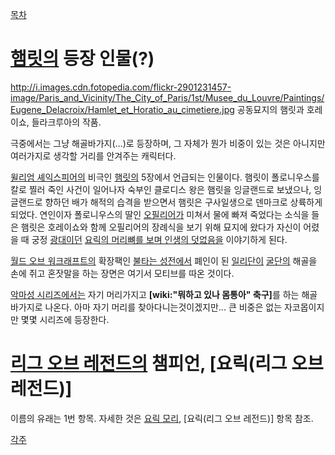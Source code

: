 [[목차]]

= [[햄릿]]의 등장 인물(?) =
http://i.images.cdn.fotopedia.com/flickr-2901231457-image/Paris_and_Vicinity/The_City_of_Paris/1st/Musee_du_Louvre/Paintings/Eugene_Delacroix/Hamlet_et_Horatio_au_cimetiere.jpg
공동묘지의 햄릿과 호레이쇼, 들라크루아의 작품.

극중에서는 그냥 해골바가지(…)로 등장하며, 그 자체가 뭔가 비중이 있는 것은 아니지만 여러가지로 생각할 거리를 안겨주는 캐릭터다.

[[윌리엄 셰익스피어]]의 비극인 [[햄릿]]의 5장에서 언급되는 인물이다. 햄릿이 폴로니우스를 칼로 찔러 죽인 사건이 일어나자 숙부인 클로디스 왕은 햄릿을 잉글랜드로 보냈으나, 잉글랜드로 향하던 배가 해적의 습격을 받으면서 햄릿은 구사일생으로 덴마크로 상륙하게 되었다. 연인이자 폴로니우스의 딸인 [[오필리어]]가 미쳐서 물에 빠져 죽었다는 소식을 들은 햄릿은 호레이쇼와 함께 오필리어의 장례식을 보기 위해 묘지에 왔다가 자신이 어렸을 때 궁정 [[광대]]이던 [[메멘토 모리|요릭의 머리뼈를 보며 인생의 덧없음]]을 이야기하게 된다.

[[월드 오브 워크래프트]]의 확장팩인 [[불타는 성전]]에서 폐인이 된 [[일리단]]이 [[굴단]]의 해골을 손에 쥐고 혼잣말을 하는 장면은 여기서 모티브를 따온 것이다.

[[악마성 시리즈]]에서는 자기 머리가지고 '''[wiki:"뭐하고 있나 몸통아" 축구]'''를 하는 해골바가지로 나온다. 아마 자기 머리를 찾아다니는것이겠지만... 큰 비중은 없는 자코몹이지만 몇몇 시리즈에 등장한다.

= [[리그 오브 레전드]]의 챔피언, [요릭(리그 오브 레전드)] =
이름의 유래는 1번 항목. 자세한 것은 [[요릭 모리]], [요릭(리그 오브 레전드)] 항목 참조.

[[각주]]
